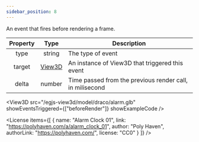 ```yaml
---
sidebar_position: 8
---
```



An event that fires before rendering a frame.

|Property|Type|Description|
|:---:|:---:|---|
|type|string|The type of event|
|target|[View3D](/docs/api/View3D)|An instance of View3D that triggered this event|
|delta|number|Time passed from the previous render call, in milisecond|

<View3D
  src="/egjs-view3d/model/draco/alarm.glb"
  showEventsTriggered={["beforeRender"]}
  showExampleCode />

<License items={[
  {
    name: "Alarm Clock 01",
    link: "https://polyhaven.com/a/alarm_clock_01",
    author: "Poly Haven",
    authorLink: "https://polyhaven.com/",
    license: "CC0"
  }
]} />
